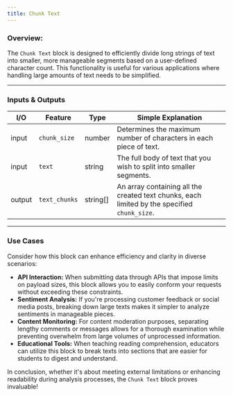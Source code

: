 ```yaml
---
title: Chunk Text
---
```


### **Overview:**

The `Chunk Text` block is designed to efficiently divide long strings of text into smaller, more manageable segments based on a user-defined character count. This functionality is useful for various applications where handling large amounts of text needs to be simplified.

---

### Inputs & Outputs

| I/O    | Feature       | Type     | Simple Explanation                                                                           |
| ------ | ------------- | -------- | -------------------------------------------------------------------------------------------- |
| input  | `chunk_size`  | number   | Determines the maximum number of characters in each piece of text.                           |
| input  | `text`        | string   | The full body of text that you wish to split into smaller segments.                          |
| output | `text_chunks` | string[] | An array containing all the created text chunks, each limited by the specified `chunk_size`. |

---

### Use Cases

Consider how this block can enhance efficiency and clarity in diverse scenarios:

- **API Interaction:** When submitting data through APIs that impose limits on payload sizes, this block allows you to easily conform your requests without exceeding these constraints.
- **Sentiment Analysis:** If you're processing customer feedback or social media posts, breaking down large texts makes it simpler to analyze sentiments in manageable pieces.
- **Content Monitoring:** For content moderation purposes, separating lengthy comments or messages allows for a thorough examination while preventing overwhelm from large volumes of unprocessed information.
- **Educational Tools:** When teaching reading comprehension, educators can utilize this block to break texts into sections that are easier for students to digest and understand.

In conclusion, whether it's about meeting external limitations or enhancing readability during analysis processes, the `Chunk Text` block proves invaluable!
